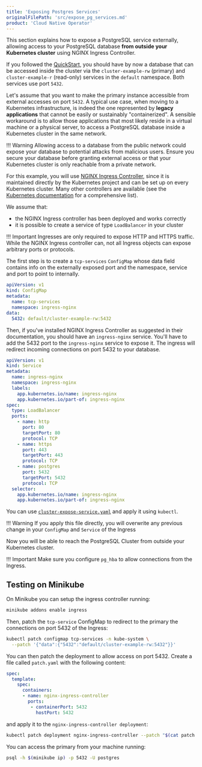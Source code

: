 ```yaml
---
title: 'Exposing Postgres Services'
originalFilePath: 'src/expose_pg_services.md'
product: 'Cloud Native Operator'
---
```


This section explains how to expose a PostgreSQL service externally, allowing access
to your PostgreSQL database **from outside your Kubernetes cluster** using
NGINX Ingress Controller.

If you followed the [QuickStart](quickstart), you should have by now
a database that can be accessed inside the cluster via the
`cluster-example-rw` (primary) and `cluster-example-r` (read-only)
services in the `default` namespace. Both services use port `5432`.

Let's assume that you want to make the primary instance accessible from external
accesses on port `5432`. A typical use case, when moving to a Kubernetes
infrastructure, is indeed the one represented by **legacy applications**
that cannot be easily or sustainably "containerized". A sensible workaround
is to allow those applications that most likely reside in a virtual machine
or a physical server, to access a PostgreSQL database inside a Kubernetes cluster
in the same network.

!!! Warning
    Allowing access to a database from the public network could expose
    your database to potential attacks from malicious users. Ensure you
    secure your database before granting external access or that your
    Kubernetes cluster is only reachable from a private network.

For this example, you will use [NGINX Ingress Controller](https://kubernetes.github.io/ingress-nginx/),
since it is maintained directly by the Kubernetes project and can be set up
on every Kubernetes cluster. Many other controllers are available (see the
[Kubernetes documentation](https://kubernetes.io/docs/concepts/services-networking/ingress-controllers/)
for a comprehensive list).

We assume that:

* the NGINX Ingress controller has been deployed and works correctly
* it is possible to create a service of type `LoadBalancer` in your cluster


!!! Important
    Ingresses are only required to expose HTTP and HTTPS traffic. While the NGINX
    Ingress controller can, not all Ingress objects can expose arbitrary ports or
    protocols.

The first step is to create a `tcp-services` `ConfigMap` whose data field
contains info on the externally exposed port and the namespace, service and
port to point to internally.

```yaml
apiVersion: v1
kind: ConfigMap
metadata:
  name: tcp-services
  namespace: ingress-nginx
data:
  5432: default/cluster-example-rw:5432
```

Then, if you've installed NGINX Ingress Controller as suggested in their
documentation, you should have an `ingress-nginx` service. You'll have to add
the 5432 port to the `ingress-nginx` service to expose it.
The ingress will redirect incoming connections on port 5432 to your database.

```yaml
apiVersion: v1
kind: Service
metadata:
  name: ingress-nginx
  namespace: ingress-nginx
  labels:
    app.kubernetes.io/name: ingress-nginx
    app.kubernetes.io/part-of: ingress-nginx
spec:
  type: LoadBalancer
  ports:
    - name: http
      port: 80
      targetPort: 80
      protocol: TCP
    - name: https
      port: 443
      targetPort: 443
      protocol: TCP
    - name: postgres
      port: 5432
      targetPort: 5432
      protocol: TCP
  selector:
    app.kubernetes.io/name: ingress-nginx
    app.kubernetes.io/part-of: ingress-nginx
```

You can use [`cluster-expose-service.yaml`](../samples/cluster-expose-service.yaml)  and apply it
using `kubectl`.

!!! Warning
    If you apply this file directly, you will overwrite any previous change
    in your `ConfigMap` and `Service` of the Ingress

Now you will be able to reach the PostgreSQL Cluster from outside your Kubernetes cluster.

!!! Important
    Make sure you configure `pg_hba` to allow connections from the Ingress.

## Testing on Minikube

On Minikube you can setup the ingress controller running:

```sh
minikube addons enable ingress
```

Then, patch the `tcp-service` ConfigMap to redirect to the primary the
connections on port 5432 of the Ingress:

```sh
kubectl patch configmap tcp-services -n kube-system \
  --patch '{"data":{"5432":"default/cluster-example-rw:5432"}}'
```

You can then patch the deployment to allow access on port 5432.
Create a file called `patch.yaml` with the following content:

```yaml
spec:
  template:
    spec:
      containers:
      - name: nginx-ingress-controller
        ports:
         - containerPort: 5432
           hostPort: 5432
```

and apply it to the `nginx-ingress-controller deployment`:

```sh
kubectl patch deployment nginx-ingress-controller --patch "$(cat patch.yaml)" -n kube-system
```

You can access the primary from your machine running:

```sh
psql -h $(minikube ip) -p 5432 -U postgres
```
